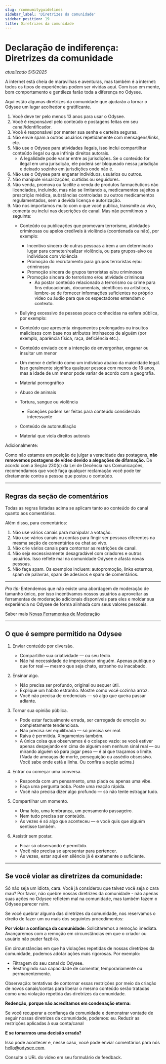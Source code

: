 ```yaml
---
slug: /communityguidelines
sidebar_label: 'Diretrizes da comunidade'
sidebar_position: 19
title: Diretrizes da comunidade
---
```


# Declaração de indiferença: Diretrizes da comunidade
*atualizado 5/5/2025*

A internet está cheia de maravilhas e aventuras, mas também é a internet: todos os tipos de experiências podem ser vividas aqui. Com isso em mente, bom comportamento e gentileza farão toda a diferença no Odysee.

Aqui estão algumas diretrizes da comunidade que ajudarão a tornar o Odysee um lugar acolhedor e gratificante.

1. Você deve ter pelo menos 13 anos para usar o Odysee.
2. Você é responsável pelo conteúdo e postagens feitas em seu canal/identificador.
3. Você é responsável por manter sua senha e carteira seguras.
4. Não envie spam a outros usuários repetidamente com mensagens/links, etc.
5. Não use o Odysee para atividades ilegais, isso inclui compartilhar conteúdo ilegal ou que infrinja direitos autorais.
	* A legalidade pode variar entre as jurisdições. Se o conteúdo for ilegal em uma jurisdição, ele poderá ser bloqueado nessa jurisdição e deixado sozinho em jurisdições onde não é.
7. Não use o Odysee para enganar indivíduos, usuários ou outros.
8. Não manipule visualizações, curtidas ou seguidores.
9. Não venda, promova ou facilite a venda de produtos farmacêuticos não licenciados, incluindo, mas não se limitando a, medicamentos sujeitos a prescrição médica, substâncias controladas ou outros medicamentos regulamentados, sem a devida licença e autorização.
10. Não nos importamos muito com o que você publica, transmite ao vivo, comenta ou inclui nas descrições de canal. Mas não permitimos o seguinte:
	*   Conteúdo ou publicações que promovam terrorismo, atividades criminosas ou apelos credíveis à violência (coordenada ou não), por exemplo:
		*   Incentivo sincero de outras pessoas a irem a um determinado lugar para cometer/realizar violência, ou para grupos-alvo ou indivíduos com violência
		*   Promoção do recrutamento para grupos terroristas e/ou criminosos
		*   Promoção sincera de grupos terroristas e/ou criminosos
		*   Promoção sincera do terrorismo e/ou atividade criminosa
			- Ao postar conteúdo relacionado a terrorismo ou crime para fins educacionais, documentais, científicos ou artísticos, lembre-se de fornecer informações suficientes no próprio vídeo ou áudio para que os espectadores entendam o contexto.

	*   Bullying excessivo de pessoas pouco conhecidas na esfera pública, por exemplo:
      *   Conteúdo que apresenta xingamentos prolongados ou insultos maliciosos com base nos atributos intrínsecos de alguém (por exemplo, aparência física, raça, deficiência etc.).
	*   Conteúdo enviado com a intenção de envergonhar, enganar ou insultar um menor

      *   Um menor é definido como um indivíduo abaixo da maioridade legal. Isso geralmente significa qualquer pessoa com menos de 18 anos, mas a idade de um menor pode variar de acordo com a geografia.

	*   Material pornográfico
	*   Abuso de animais
	*   Tortura, sangue ou violência
		*   Exceções podem ser feitas para conteúdo considerado interessante
	*   Conteúdo de automutilação
	*   Material que viola direitos autorais

Adicionalmente:

Como não estamos em posição de julgar a veracidade das postagens, **não removemos postagens de vídeo devido a alegações de difamação.** De acordo com a Seção 230(c) da Lei de Decência nas Comunicações, recomendamos que você faça qualquer reclamação você pode ter diretamente contra a pessoa que postou o conteúdo.

---

## Regras da seção de comentários

Todas as regras listadas acima se aplicam tanto ao conteúdo do canal quanto aos comentários.

Além disso, para comentários:

1. Não use vários canais para manipular a votação.
2. Não use vários canais ou contas para fingir ser pessoas diferentes na mesma seção de comentários ou chat ao vivo.
3. Não crie vários canais para contornar as restrições de canal.
4. Não seja excessivamente desagradável com criadores e outros usuários. Isso reflete mal na comunidade Odysee e afasta novas pessoas.
5. Não faça spam. Os exemplos incluem: autopromoção, links externos, spam de palavras, spam de adesivos e spam de comentários.

---

_Pro tip:_ Entendemos que não existe uma abordagem de moderação de tamanho único, por isso incentivamos nossos usuários a aproveitar as ferramentas de moderação adicionais disponíveis para eles e moldar sua experiência no Odysee de forma alinhada com seus valores pessoais.

Saber mais [Novas Ferramentas de Moderação](https://odysee.com/@odyseebr:1/modera%C3%A7ao:c)

---

## O que é sempre permitido na Odysee

1. Enviar conteúdo por diversão.

   * Compartilhe sua criatividade — ou seu tédio.
   * Não há necessidade de impressionar ninguém. Apenas publique o que for real — mesmo que seja chato, estranho ou inacabado.

2. Ensinar algo.

   * Não precisa ser profundo, original ou sequer útil.
   * Explique um hábito estranho. Mostre como você cozinha arroz.
   * Você não precisa de credenciais — só algo que queira passar adiante.

3. Tornar sua opinião pública.

   * Pode estar factualmente errada, ser carregada de emoção ou completamente tendenciosa.
   * Não precisa ser equilibrada — só precisa ser real.
   * Raiva é permitida. Xingamentos também.
   * A única coisa que observamos é o colapso vazio: se você estiver apenas despejando em cima de alguém sem nenhum sinal real — ou mirando alguém só para jogar peso — é aí que traçamos o limite. (Nada de ameaças de morte, perseguição ou assédio obsessivo. Você sabe onde está a linha. Ou confira a seção acima.)

4. Entrar ou começar uma conversa.

   * Responda com um pensamento, uma piada ou apenas uma vibe.
   * Faça uma pergunta boba. Poste uma reação rápida.
   * Você não precisa dizer algo profundo — só não tente estragar tudo.

5. Compartilhar um momento.

   * Uma foto, uma lembrança, um pensamento passageiro.
   * Nem tudo precisa ser conteúdo.
   * Às vezes é só algo que aconteceu — e você quis que alguém sentisse também.

6. Assistir sem postar.

   * Ficar só observando é permitido.
   * Você não precisa se apresentar para pertencer.
   * Às vezes, estar aqui em silêncio já é exatamente o suficiente.

---

## Se você violar as diretrizes da comunidade:

Só não seja um idiota, cara. Você já considerou que talvez você seja o cara mau? Por favor, não quebre nossas diretrizes da comunidade - não apenas suas ações no Odysee refletem mal na comunidade, mas também fazem o Odysee parecer ruim.

Se você quebrar alguma das diretrizes da comunidade, nos reservamos o direito de fazer um ou mais dos seguintes procedimentos:

**Por violar a confiança da comunidade:**
Solicitaremos a remoção imediata. Avançaremos com a remoção em circunstâncias em que o criador ou usuário não puder fazê-lo.

Em circunstâncias em que há violações repetidas de nossas diretrizes da comunidade, podemos adotar ações mais rigorosas. Por exemplo:

* Filtragem do seu canal do Odysee.
* Restringindo sua capacidade de comentar, temporariamente ou permanentemente.

Observação: tentativas de contornar essas restrições por meio da criação de novos canais/contas para liberar o mesmo conteúdo serão tratadas como uma violação repetida das diretrizes da comunidade.

**Redenção, porque não acreditamos em condenação eterna:**

Se você recuperar a confiança da comunidade e demonstrar vontade de seguir nossas diretrizes da comunidade, podemos:
eu. Reduzir as restrições aplicadas à sua conta/canal

**E se tomarmos uma decisão errada?**

Isso pode acontecer e, nesse caso, você pode enviar comentários para nós hello@odysee.com.

Consulte o URL do vídeo em seu formulário de feedback.
